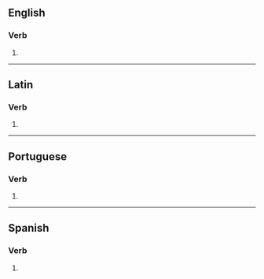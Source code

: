 {{also|coïncidés|coïncides}}

==English==

===Verb===
{{head|en|verb form}}

# {{en-third-person singular of|coincide}}

----

==Latin==

===Verb===
{{la-verb-form|coincīdēs}}

# {{inflection of|coincīdō||2|s|futr|actv|indc|lang=la}}

----

==Portuguese==

===Verb===
{{pt-verb-form}}

# {{pt-verb form of|coincidir|ir|indicative|present|singular|second}}

----

==Spanish==

===Verb===
{{head|es|verb form}}

# {{es-verb form of|ending=ir|mood=indicative|tense=present|pers=2|formal=no|number=singular|coincidir}}